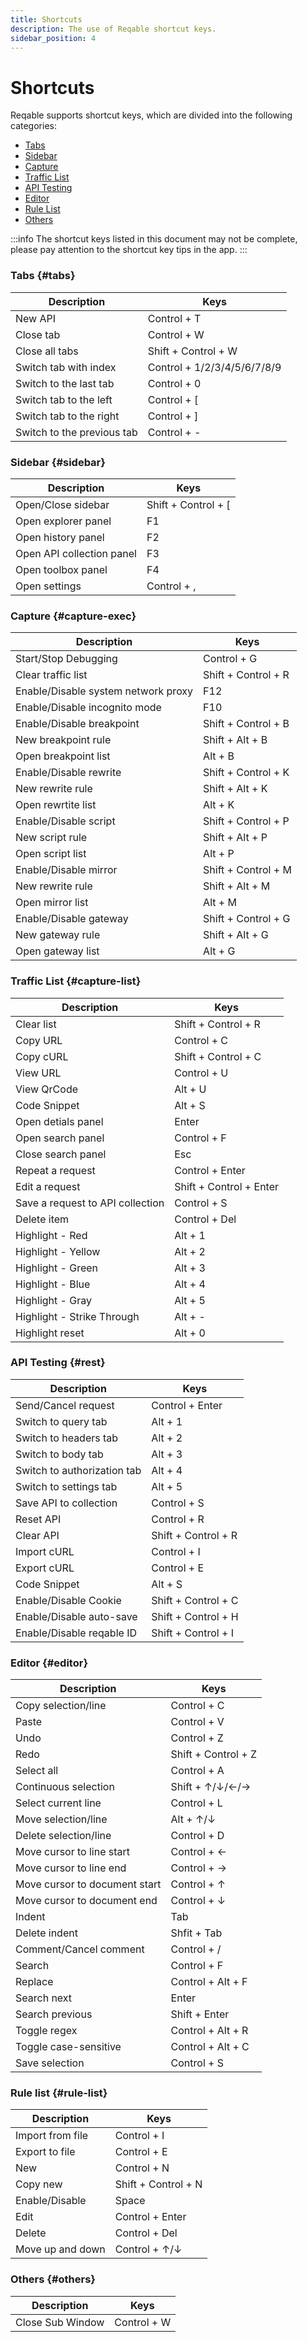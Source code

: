 ```yaml
---
title: Shortcuts
description: The use of Reqable shortcut keys.
sidebar_position: 4
---
```



# Shortcuts

Reqable supports shortcut keys, which are divided into the following categories:
- [Tabs](#tabs)
- [Sidebar](#sidebar)
- [Capture](#capture-exec)
- [Traffic List](#capture-list)
- [API Testing](#rest)
- [Editor](#editor)
- [Rule List](#rule-list)
- [Others](#other)

:::info
The shortcut keys listed in this document may not be complete, please pay attention to the shortcut key tips in the app.
:::

### Tabs {#tabs}
| Description | Keys |
| ---- | ---- |
| New API         | <Shortcut>Control + T</Shortcut> |
| Close tab      | <Shortcut>Control + W</Shortcut> |
| Close all tabs      | <Shortcut>Shift + Control + W</Shortcut> |
| Switch tab with index   | <Shortcut>Control + 1/2/3/4/5/6/7/8/9</Shortcut> |
| Switch to the last tab    | <Shortcut>Control + 0</Shortcut> |
| Switch tab to the left    | <Shortcut>Control + [</Shortcut> |
| Switch tab to the right    | <Shortcut>Control + ]</Shortcut> |
| Switch to the previous tab    | <Shortcut>Control + -</Shortcut> |

### Sidebar {#sidebar}
| Description | Keys |
| ---- | ---- |
| Open/Close sidebar   | <Shortcut>Shift + Control + [</Shortcut> |
| Open explorer panel        | <Shortcut>F1</Shortcut> |
| Open history panel         | <Shortcut>F2</Shortcut> |
| Open API collection panel         | <Shortcut>F3</Shortcut> |
| Open toolbox panel        | <Shortcut>F4</Shortcut> |
| Open settings         | <Shortcut>Control + ,</Shortcut> |

### Capture {#capture-exec}
| Description | Keys |
| ---- | ---- |
| Start/Stop Debugging   | <Shortcut>Control + G</Shortcut> |
| Clear traffic list    | <Shortcut>Shift + Control + R</Shortcut> |
| Enable/Disable system network proxy    | <Shortcut>F12</Shortcut> |
| Enable/Disable incognito mode    | <Shortcut>F10</Shortcut> |
| Enable/Disable breakpoint    | <Shortcut>Shift + Control + B</Shortcut> |
| New breakpoint rule   | <Shortcut>Shift + Alt + B</Shortcut> |
| Open breakpoint list    | <Shortcut>Alt + B</Shortcut> |
| Enable/Disable rewrite    | <Shortcut>Shift + Control + K</Shortcut> |
| New rewrite rule    | <Shortcut>Shift + Alt + K</Shortcut> |
| Open rewrtite list    | <Shortcut>Alt + K</Shortcut> |
| Enable/Disable script    | <Shortcut>Shift + Control + P</Shortcut> |
| New script rule    | <Shortcut>Shift + Alt + P</Shortcut> |
| Open script list    | <Shortcut>Alt + P</Shortcut> |
| Enable/Disable mirror    | <Shortcut>Shift + Control + M</Shortcut> |
| New rewrite rule    | <Shortcut>Shift + Alt + M</Shortcut> |
| Open mirror list    | <Shortcut>Alt + M</Shortcut> |
| Enable/Disable gateway    | <Shortcut>Shift + Control + G</Shortcut> |
| New gateway rule    | <Shortcut>Shift + Alt + G</Shortcut> |
| Open gateway list    | <Shortcut>Alt + G</Shortcut> |

### Traffic List {#capture-list}
| Description | Keys |
| ---- | ---- |
| Clear list    | <Shortcut>Shift + Control + R</Shortcut> |
| Copy URL    | <Shortcut>Control + C</Shortcut> |
| Copy cURL    | <Shortcut>Shift + Control + C</Shortcut> |
| View URL    | <Shortcut>Control + U</Shortcut> |
| View QrCode    | <Shortcut>Alt + U</Shortcut> |
| Code Snippet  | <Shortcut>Alt + S</Shortcut> |
| Open detials panel   | <Shortcut>Enter</Shortcut> |
| Open search panel   | <Shortcut>Control + F</Shortcut> |
| Close search panel  | <Shortcut>Esc</Shortcut> |
| Repeat a request    | <Shortcut>Control + Enter</Shortcut> |
| Edit a request    | <Shortcut>Shift + Control + Enter</Shortcut> |
| Save a request to API collection    | <Shortcut>Control + S</Shortcut> |
| Delete item    | <Shortcut>Control + Del</Shortcut> |
| Highlight - Red    | <Shortcut>Alt + 1</Shortcut> |
| Highlight - Yellow    | <Shortcut>Alt + 2</Shortcut> |
| Highlight - Green    | <Shortcut>Alt + 3</Shortcut> |
| Highlight - Blue    | <Shortcut>Alt + 4</Shortcut> |
| Highlight - Gray    | <Shortcut>Alt + 5</Shortcut> |
| Highlight - Strike Through    | <Shortcut>Alt + -</Shortcut> |
| Highlight reset    | <Shortcut>Alt + 0</Shortcut> |

### API Testing {#rest}
| Description | Keys |
| ---- | ---- |
| Send/Cancel request  | <Shortcut>Control + Enter</Shortcut> |
| Switch to query tab   | <Shortcut>Alt + 1</Shortcut> |
| Switch to headers tab   | <Shortcut>Alt + 2</Shortcut> |
| Switch to body tab   | <Shortcut>Alt + 3</Shortcut> |
| Switch to authorization tab   | <Shortcut>Alt + 4</Shortcut> |
| Switch to settings tab   | <Shortcut>Alt + 5</Shortcut> |
| Save API to collection  | <Shortcut>Control + S</Shortcut> |
| Reset API  | <Shortcut>Control + R</Shortcut> |
| Clear API  | <Shortcut>Shift + Control + R</Shortcut> |
| Import cURL  | <Shortcut>Control + I</Shortcut> |
| Export cURL  | <Shortcut>Control + E</Shortcut> |
| Code Snippet  | <Shortcut>Alt + S</Shortcut> |
| Enable/Disable Cookie  | <Shortcut>Shift + Control + C</Shortcut> |
| Enable/Disable auto-save  | <Shortcut>Shift + Control + H</Shortcut> |
| Enable/Disable reqable ID  | <Shortcut>Shift + Control + I</Shortcut> |

### Editor {#editor}
| Description | Keys |
| ---- | ---- |
| Copy selection/line  | <Shortcut>Control + C</Shortcut> |
| Paste  | <Shortcut>Control + V</Shortcut> |
| Undo  | <Shortcut>Control + Z</Shortcut> |
| Redo  | <Shortcut>Shift + Control + Z</Shortcut> |
| Select all  | <Shortcut>Control + A</Shortcut> |
| Continuous selection  | <Shortcut>Shift + ↑/↓/←/→</Shortcut> |
| Select current line  | <Shortcut>Control + L</Shortcut> |
| Move selection/line  | <Shortcut>Alt + ↑/↓</Shortcut> |
| Delete selection/line  | <Shortcut>Control + D</Shortcut> |
| Move cursor to line start  | <Shortcut>Control + ←</Shortcut> |
| Move cursor to line end  | <Shortcut>Control + →</Shortcut> |
| Move cursor to document start  | <Shortcut>Control + ↑</Shortcut> |
| Move cursor to document end  | <Shortcut>Control + ↓</Shortcut> |
| Indent  | <Shortcut>Tab</Shortcut> |
| Delete indent  | <Shortcut>Shfit + Tab</Shortcut> |
| Comment/Cancel comment  | <Shortcut>Control + /</Shortcut> |
| Search | <Shortcut>Control + F</Shortcut> |
| Replace | <Shortcut>Control + Alt + F</Shortcut> |
| Search next | <Shortcut>Enter</Shortcut> |
| Search previous | <Shortcut>Shift + Enter</Shortcut> |
| Toggle regex | <Shortcut>Control + Alt + R</Shortcut> |
| Toggle case-sensitive | <Shortcut>Control + Alt + C</Shortcut> |
| Save selection | <Shortcut>Control + S</Shortcut> |

### Rule list {#rule-list}

| Description | Keys |
| ---- | ---- |
| Import from file  | <Shortcut>Control + I</Shortcut> |
| Export to file  | <Shortcut>Control + E</Shortcut> |
| New  | <Shortcut>Control + N</Shortcut> |
| Copy new  | <Shortcut>Shift + Control + N</Shortcut> |
| Enable/Disable  | <Shortcut>Space</Shortcut> |
| Edit  | <Shortcut>Control + Enter</Shortcut> |
| Delete  | <Shortcut>Control + Del</Shortcut> |
| Move up and down  | <Shortcut>Control + ↑/↓</Shortcut> |

### Others {#others}

| Description | Keys |
| ---- | ---- |
| Close Sub Window  | <Shortcut>Control + W</Shortcut> |